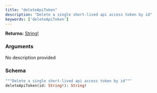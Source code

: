 ```yaml
---
title: "deleteApiToken"
description: "Delete a single short-lived api access token by id"
keywords: ['deleteApiToken']
---
```


**Returns:** [String!](/api-reference/types/string)

### Arguments

<ResponseField name="id" type="String!" required>
  No description provided
</ResponseField>

### Schema


```graphql 
"""Delete a single short-lived api access token by id"""
deleteApiToken(id: String!): String!
```
